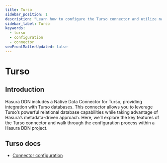```yaml
---
title: Turso
sidebar_position: 1
description: "Learn how to configure the Turso connector and utilize native operations to extend your API's capability."
sidebar_label: Turso
keywords:
  - turso
  - configuration
  - connector
seoFrontMatterUpdated: false
---
```


# Turso

## Introduction

Hasura DDN includes a Native Data Connector for Turso, providing integration with Turso databases. This connector allows
you to leverage Turso’s powerful relational database capabilities while taking advantage of Hasura’s metadata-driven
approach. Here, we’ll explore the key features of the Turso connector and walk through the configuration process within
a Hasura DDN project.

## Turso docs

- [Connector configuration](/reference/connectors/turso/configuration.mdx)
